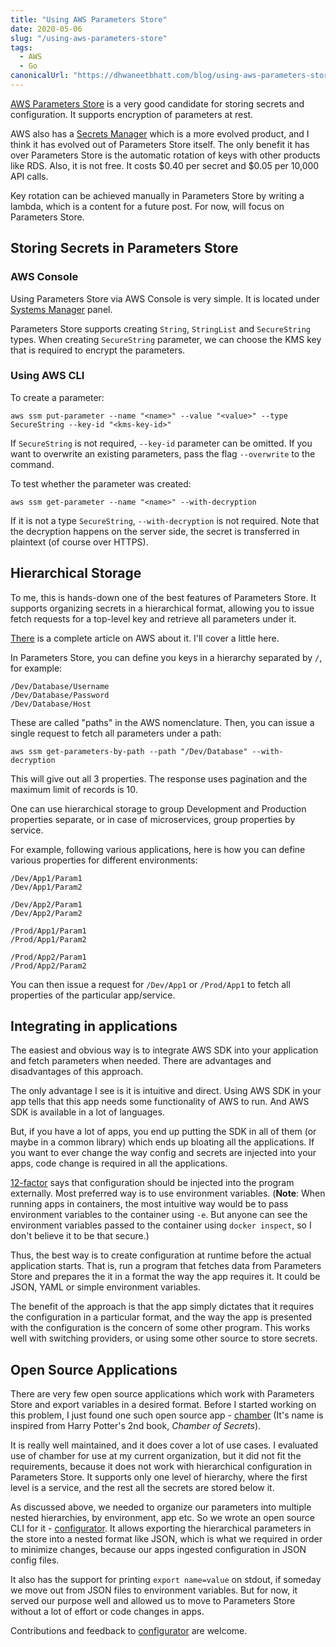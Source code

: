 ```yaml
---
title: "Using AWS Parameters Store"
date: 2020-05-06
slug: "/using-aws-parameters-store"
tags:
  - AWS
  - Go
canonicalUrl: "https://dhwaneetbhatt.com/blog/using-aws-parameters-store"
---
```


[AWS Parameters Store](https://docs.aws.amazon.com/systems-manager/latest/userguide/systems-manager-parameter-store.html) is a very good candidate for storing secrets and configuration. It supports encryption of parameters at rest. <!--more-->

AWS also has a [Secrets Manager](https://aws.amazon.com/secrets-manager/) which is a more evolved product, and I think it has evolved out of Parameters Store itself. The only benefit it has over Parameters Store is the automatic rotation of keys with other products like RDS. Also, it is not free. It costs $0.40 per secret and $0.05 per 10,000 API calls.

Key rotation can be achieved manually in Parameters Store by writing a lambda, which is a content for a future post. For now, will focus on Parameters Store.

## Storing Secrets in Parameters Store

### AWS Console

Using Parameters Store via AWS Console is very simple. It is located under [Systems Manager](https://aws.amazon.com/systems-manager/) panel.

Parameters Store supports creating `String`, `StringList` and `SecureString` types. When creating `SecureString` parameter, we can choose the KMS key that is required to encrypt the parameters.

### Using AWS CLI

To create a parameter:
```shell
aws ssm put-parameter --name "<name>" --value "<value>" --type SecureString --key-id "<kms-key-id>"
```
If `SecureString` is not required, `--key-id` parameter can be omitted. If you want to overwrite an existing parameters, pass the flag `--overwrite` to the command.

To test whether the parameter was created:
```shell
aws ssm get-parameter --name "<name>" --with-decryption
```
If it is not a type `SecureString`, `--with-decryption` is not required. Note that the decryption happens on the server side, the secret is transferred in plaintext (of course over HTTPS).

## Hierarchical Storage

To me, this is hands-down one of the best features of Parameters Store. It supports organizing secrets in a hierarchical format, allowing you to issue fetch requests for a top-level key and retrieve all parameters under it.

[There](https://docs.aws.amazon.com/systems-manager/latest/userguide/sysman-paramstore-su-organize.html) is a complete article on AWS about it. I'll cover a little here.

In Parameters Store, you can define you keys in a hierarchy separated by `/`, for example:
```shell
/Dev/Database/Username
/Dev/Database/Password
/Dev/Database/Host
```
These are called "paths" in the AWS nomenclature. Then, you can issue a single request to fetch all parameters under a path:
```shell
aws ssm get-parameters-by-path --path "/Dev/Database" --with-decryption
```
This will give out all 3 properties. The response uses pagination and the maximum limit of records is 10.

One can use hierarchical storage to group Development and Production properties separate, or in case of microservices, group properties by service.

For example, following various applications, here is how you can define various properties for different environments:
```shell
/Dev/App1/Param1
/Dev/App1/Param2

/Dev/App2/Param1
/Dev/App2/Param2

/Prod/App1/Param1
/Prod/App1/Param2

/Prod/App2/Param1
/Prod/App2/Param2
```
You can then issue a request for `/Dev/App1` or `/Prod/App1` to fetch all properties of the particular app/service.

## Integrating in applications

The easiest and obvious way is to integrate AWS SDK into your application and fetch parameters when needed. There are advantages and disadvantages of this approach.

The only advantage I see is it is intuitive and direct. Using AWS SDK in your app tells that this app needs some functionality of AWS to run. And AWS SDK is available in a lot of languages. 

But, if you have a lot of apps, you end up putting the SDK in all of them (or maybe in a common library) which ends up bloating all the applications. If you want to ever change the way config and secrets are injected into your apps, code change is required in all the applications.

[12-factor](https://12factor.net/config) says that configuration should be injected into the program externally. Most preferred way is to use environment variables. (**Note**: When running apps in containers, the most intuitive way would be to pass environment variables to the container using `-e`. But anyone can see the environment variables passed to the container using `docker inspect`, so I don't believe it to be that secure.)

Thus, the best way is to create configuration at runtime before the actual application starts. That is, run a program that fetches data from Parameters Store and prepares the it in a format the way the app requires it. It could be JSON, YAML or simple environment variables.

The benefit of the approach is that the app simply dictates that it requires the configuration in a particular format, and the way the app is presented with the configuration is the concern of some other program. This works well with switching providers, or using some other source to store secrets.

## Open Source Applications

There are very few open source applications which work with Parameters Store and export variables in a desired format. Before I started working on this problem, I just found one such open source app - [chamber](https://github.com/segmentio/chamber/) (It's name is inspired from Harry Potter's 2nd book, *Chamber of Secrets*).

It is really well maintained, and it does cover a lot of use cases. I evaluated use of chamber for use at my current organization, but it did not fit the requirements, because it does not work with hierarchical configuration in Parameters Store. It supports only one level of hierarchy, where the first level is a service, and the rest all the secrets are stored below it.

As discussed above, we needed to organize our parameters into multiple nested hierarchies, by environment, app etc. So we wrote an open source CLI for it - [configurator](https://github.com/banknovo/configurator). It allows exporting the hierarchical parameters in the store into a nested format like JSON, which is what we required in order to minimize changes, because our apps ingested configuration in JSON config files.

It also has the support for printing `export name=value` on stdout, if someday we move out from JSON files to environment variables. But for now, it served our purpose well and allowed us to move to Parameters Store without a lot of effort or code changes in apps. 

Contributions and feedback to [configurator](https://github.com/banknovo/configurator) are welcome.
